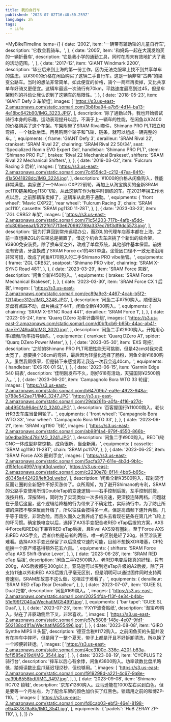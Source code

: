 ```yaml
---
title: 我的自行车
published: '2023-07-02T16:40:50.259Z'
language: zh
tags:
  - Life
---
```


<TableLayoutAuto />

<MyBikeTimeline items={[
    {
        date: '2002',
        item: '一辆带有辅助轮的儿童自行车',
        description: '它教会我骑车。',
    },
    {
        date: '2005',
        item: '和妈妈一起在大润发购买的一辆折叠车',
        description: '它是我小学的通勤工具，同时在周末有效地扩大了我的活动范围。',
    },
    {
        date: '2017-12',
        item: 'GIANT Windmark 2200',
        description: '毕业后来到上海的第一份工作，因为无法克服早上找不到共享单车的焦虑，以¥300的价格在闲鱼购买了这辆二手自行车。这是一辆非常“古典”的梁变公路车。当时的想法非常简单，如此便宜的价格，骑个一两年再卖掉，又比共享单车好骑又更便宜。这辆车最远一次骑行有70km，平路速度最高到过45，但是车架剧烈的抖动让我认识到了这辆车的局限性。',
    },
    {
        date: '2018-05-23',
        item: 'GIANT Defy 3 车架组',
        images: [
            'https://s3.us-east-2.amazonaws.com/static.somarl.com/3b8fba94-a7b5-4d14-ba13-4e18bc642b90/IMG_3223.JPG',
        ],
        description: '除了通勤以外，我也开始尝试骑行本身的乐趣。运动表现提升以后，不满于上一辆车的性能，在闲鱼以¥2400的价格购买了这个车架。车架附带了SRAM Rival套件，Shimano PRO PLT把立和弯把，一个钛轨坐垫。再另购两个轮子和飞轮、链条，就可以组成一辆完整的车。',
        equipments: {
            frame: 'GIANT Defy 3',
            derailleur: 'SRAM Rival 22',
            crankset: 'SRAM Rival 22',
            chainring: 'SRAM Rival 22 50/34',
            seat: 'Specialized Romin EVO Expert Gel',
            handlebar: 'Shimano PRO PLT',
            stem: 'Shimano PRO PLT',
            brakes: 'Rival 22 Mechanical Brakeset',
            shifters: 'SRAM Rival 22 Mechanical Shifters',
        },
    },
    {
        date: '2019-03-02',
        item: 'Fulcrum Racing 3 后轮',
        images: [
            'https://s3.us-east-2.amazonaws.com/static.somarl.com/7c4554c3-c212-47ea-84f0-41a5041828dc/IMG_3224.jpg',
        ],
        description: '¥1000的价格从闲鱼购入，性能非常满意。卖家送了一个Mavic CXP22前轮，再加上从淘宝购买的全新SRAM pc1110链条和pg1130飞轮，从此这辆车作为我平时训练的车。在2021年换工作地点以后，之前那辆车卖掉了，这辆车从此用于通勤。',
        equipments: {
            'front wheel': 'Mavic CXP22',
            'rear wheel': 'Fulcrum Racing 3',
            chain: 'SRAM pc1110',
            cassette: 'SRAM pg1130 11-28T',
        },
    },
    {
        date: '2023-03-23',
        item: 'ZGL CRB52 车架',
        images: [
            'https://s3.us-east-2.amazonaws.com/static.somarl.com/71c54203-717b-4afb-a5dd-e1c806beeaa1/52f2f6177f3e670992789a337ec79f3df9dc5573.jpg',
        ],
        description: '因为打算回到常州远程办公，而ZGL的代理车店基本都在上海，之前一直想换ZGL的车架总是搁置了，借这个机会去车店挑了个新出的综合架，¥3900免安装费。除了换车架之外，改成了单盘系统，其他部件基本保留。前拨没有安装，牙盘换成了SRAM Force cx1的48T单盘。坐管因口径不一致无法沿用非常可惜，改成了闲鱼¥170购入的二手Shimano PRO vibe坐管。',
        equipments: {
            frame: 'ZGL CRB52',
            seatpost: 'Shimano PRO vibe',
            chainring: 'SRAM X-SYNC Road 48T',
        },
    },
    {
        date: '2023-03-29',
        item: 'SRAM Force 夹器',
        description: '闲鱼全新¥450购入。',
        equipments: {
            brakes: 'SRAM Force Mechanical Brakeset',
        },
    },
    {
        date: '2023-03-30',
        item: 'SRAM Force CX 1 后拨',
        images: [
            'https://s3.us-east-2.amazonaws.com/static.somarl.com/ec89a9e3-4467-4cab-b5f2-12f14bec312c/IMG_3248.JPG',
        ],
        description: '闲鱼二手¥750购入。顺便因为牙盘有点踩不动，盘片换成了44T，闲鱼全新¥400购入。',
        equipments: {
            chainring: 'SRAM X-SYNC Road 44T',
            derailleur: 'SRAM Force 1',
        },
    },
    {
        date: '2023-05-24',
        item: 'Quarq DZero 功率计曲柄组',
        images: [
            'https://s3.us-east-2.amazonaws.com/static.somarl.com/d0bfbcb6-b65b-44ac-ab41-dae7e1749a40/IMG_3020.jpg',
        ],
        description: '闲鱼二手¥2900购入。开始用心率/踏频/功率指导训练。',
        equipments: {
            crankset: 'Quarq DZero A1',
            spider: 'Quarq DZero Power Meter',
        },
    },
    {
        date: '2023-05-30',
        item: 'EXS 弯把',
        description: '之前的Shimano PRO PLT弯把性能无可挑剔，但是42cm对我来说太宽了，想要换个38cm的弯把，最后因为轻量化选择了肠粉，闲鱼全新¥1680购入。虽然我肩很窄，但是骑下来感觉再让我选一次我会选40cm。',
        equipments: {
            handlebar: 'EXS RX-01 SL',
        },
    },
    {
        date: '2023-06-15',
        item: 'Garmin Edge 540 码表',
        description: '佳明刚发布不久，刚好618有活动，天猫国际¥2500购入。',
    },
    {
        date: '2023-06-20',
        item: 'Campagnolo Bora WTO 33 轮组',
        images: [
            'https://s3.us-east-2.amazonaws.com/static.somarl.com/b64709b7-ea9e-4923-948a-b788e542ae71/IMG_3247.JPG',
            'https://s3.us-east-2.amazonaws.com/static.somarl.com/29da261b-a0fa-4f16-a27d-ab4950fa964e/IMG_3240.JPG',
        ],
        description: '百客屋国行¥11000购入。老伙计R3去车库当备用轮了。',
        equipments: {
            'front wheel': 'Campagnolo Bora WTO 33',
            'rear wheel': 'Campagnolo Bora WTO 33',
        },
    },
    {
        date: '2023-06-21',
        item: 'SRAM xg1190 飞轮',
        images: [
            'https://s3.us-east-2.amazonaws.com/static.somarl.com/ab98f4a4-979f-4550-866b-b0edba09c478/IMG_3241.JPG',
        ],
        description: '闲鱼二手¥900购入。RED飞轮CNC一体成型非常惊艳，成色很新，当全新用。',
        equipments: {
            cassette: 'SRAM xg1190 11-28T',
            chain: 'SRAM pc1170',
        },
    },
    {
        date: '2023-06-25',
        item: 'SRAM Force AXS 圈刹手变',
        images: [
            'https://s3.us-east-2.amazonaws.com/static.somarl.com/5acfa377-611e-4b3d-9b1c-d15fe1cc4997/right3ql.webp',
            'https://s3.us-east-2.amazonaws.com/static.somarl.com/c2230e78-6f14-4bb5-b65c-d8345a442429/left3ql.webp',
        ],
        description: '闲鱼全新¥3500购入，碟刹流行反而让圈刹全新配件不好买涨价了。众所周知，为了避开Shimano的专利，SRAM的公路手变使用所谓DoubleTap的变速逻辑——右手控制后拨，左手控制前拨，浅按升档，深按降档，同时为了实现类似一次多档变速，更深按连降两档。问题就在于最后这里，这个逻辑给降档的行为带来了不确定性，实际骑行中，为了防止所谓的深按不够深反而升档了，所以往往会按得多一点，但是高踏频下连升两档，几乎等于踏空，非常危险。而且久而久之我养成了低头去看现在链条在第几片飞轮上的坏习惯。确定换电变以后，选择了AXS手变配合老RED eTap后拨的方案，AXS中Force和RED向下兼容RED eTap后拨，且Rival AXS没有圈刹。至于Force AXS和RED AXS手变，后者价格是前者的两倍，唯一的区别是轻了20g，甚至涂装更难看。选择AXS手变还保留了以后换成12速的可能，目前不想换XDR塔基，CP轮组换一个原产塔基得额外花五六百。',
        equipments: {
            shifters: 'SRAM Force eTap AXS Shift-Brake Lever',
        },
    },
    {
        date: '2023-06-28',
        item: 'SRAM RED eTap 后拨',
        description: '闲鱼二手¥2500购入。老RED电变后拨真的好轻，只有200g，AXS后拨都在300g以上。亚马逊可以买到老eTap升级的A2后拨，除了只支持11速以外和RED AXS后拨几乎毫无区别，但是明明可以通过固件同时支持两套速别，SRAM却故意不这么做，吃相过于难看了。',
        equipments: {
            derailleur: 'SRAM RED eTap Rear Derailleur',
        },
    },
    {
        date: '2023-07-07',
        item: 'GUEE SL Dual 把带',
        description: '闲鱼¥169购入。',
        images: [
            'https://s3.us-east-2.amazonaws.com/static.somarl.com/20254fda-f13f-4e34-b4bb-51ef99f2040a/WechatIMG54991.jpg',
        ],
        equipments: {
            'bar tape': 'GUEE SL Dual',
        },
    },
    {
        date: '2023-07-25',
        item: 'FXYP波奇贴纸',
        description: '淘宝¥9购入。贴在了非驱动侧后下叉，非常喜欢。',
        images: [
            'https://s3.us-east-2.amazonaws.com/static.somarl.com/e57e5808-148e-4e07-9fd1-502138cd1f1a/WechatIMG55496.jpg',
        ],
    },
    {
        date: '2023-08-08',
        item: 'GIRO Synthe MIPS II 头盔',
        description: '德亚含税¥1172购入。之前闲鱼买的头盔并没有在摔车中摔坏，但是用了一整个夏天，带子上都是汗且不好拆卸清洗，所以换了一个顺便转转运。',
        images: [
            'https://s3.us-east-2.amazonaws.com/static.somarl.com/4ce3100c-336c-420f-b83a-fcf1585e219d/IMG_3544.jpg',
        ],
    },
    {
        date: '2023-08-19',
        item: 'CYCPLUS T2 骑行台',
        description: '摔车以后心有余悸，闲鱼¥3800购入。功率读数比盘爪略低，踏频读数比盘爪延迟1到2秒，但也够用。',
        images: [
            'https://s3.us-east-2.amazonaws.com/static.somarl.com/f919298d-a221-4c67-9a8e-ea39b8558bdf/IMG_3497.jpg',
        ],
    },
    {
        date: '2023-09-08',
        item: 'Shimano RC702 锁鞋',
        description: '京东¥1280购入。亚马逊能在1000左右买到白色，但是要等一个月左右，为了配合车架的颜色加价买了红黑色。锁踏用之前的和博ZP-110。',
        images: [
            'https://s3.us-east-2.amazonaws.com/static.somarl.com/fd0cab03-ebf3-46e1-8198-e9a437879a8b/IMG_3541.jpg',
        ],
        equipments: {
            'padels': 'HuB ZERAY ZP-110',
        },
    },
]} />
